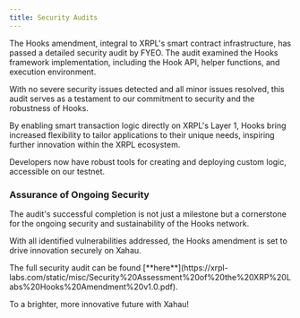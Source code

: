 ```yaml
---
title: Security Audits
---
```


The Hooks amendment, integral to XRPL's smart contract infrastructure, has passed a detailed security audit by FYEO. The audit examined the Hooks framework implementation, including the Hook API, helper functions, and execution environment.&#x20;

With no severe security issues detected and all minor issues resolved, this audit serves as a testament to our commitment to security and the robustness of Hooks.&#x20;

By enabling smart transaction logic directly on XRPL's Layer 1, Hooks bring increased flexibility to tailor applications to their unique needs, inspiring further innovation within the XRPL ecosystem.

Developers now have robust tools for creating and deploying custom logic, accessible on our testnet.

### **Assurance of Ongoing Security**

The audit's successful completion is not just a milestone but a cornerstone for the ongoing security and sustainability of the Hooks network.

With all identified vulnerabilities addressed, the Hooks amendment is set to drive innovation securely on Xahau.

<Aside type="note">
The full security audit can be found [**here**](https://xrpl-labs.com/static/misc/Security%20Assessment%20of%20the%20XRP%20Labs%20Hooks%20Amendment%20v1.0.pdf).&#x20;
</Aside>

To a brighter, more innovative future with Xahau!
